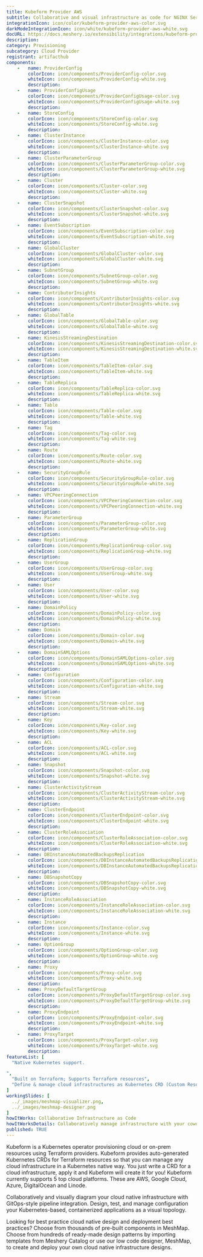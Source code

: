 ```yaml
---
title: Kubeform Provider AWS
subtitle: Collaborative and visual infrastructure as code for NGINX Service Mesh
integrationIcon: icon/color/kubeform-provider-aws-color.svg
darkModeIntegrationIcon: icon/white/kubeform-provider-aws-white.svg
docURL: https://docs.meshery.io/extensibility/integrations/kubeform-provider-aws
description: 
category: Provisioning
subcategory: Cloud Provider
registrant: artifacthub
components: 
	-	name: ProviderConfig
		colorIcon: icon/components/ProviderConfig-color.svg
		whiteIcon: icon/components/ProviderConfig-white.svg
		description: 
	-	name: ProviderConfigUsage
		colorIcon: icon/components/ProviderConfigUsage-color.svg
		whiteIcon: icon/components/ProviderConfigUsage-white.svg
		description: 
	-	name: StoreConfig
		colorIcon: icon/components/StoreConfig-color.svg
		whiteIcon: icon/components/StoreConfig-white.svg
		description: 
	-	name: ClusterInstance
		colorIcon: icon/components/ClusterInstance-color.svg
		whiteIcon: icon/components/ClusterInstance-white.svg
		description: 
	-	name: ClusterParameterGroup
		colorIcon: icon/components/ClusterParameterGroup-color.svg
		whiteIcon: icon/components/ClusterParameterGroup-white.svg
		description: 
	-	name: Cluster
		colorIcon: icon/components/Cluster-color.svg
		whiteIcon: icon/components/Cluster-white.svg
		description: 
	-	name: ClusterSnapshot
		colorIcon: icon/components/ClusterSnapshot-color.svg
		whiteIcon: icon/components/ClusterSnapshot-white.svg
		description: 
	-	name: EventSubscription
		colorIcon: icon/components/EventSubscription-color.svg
		whiteIcon: icon/components/EventSubscription-white.svg
		description: 
	-	name: GlobalCluster
		colorIcon: icon/components/GlobalCluster-color.svg
		whiteIcon: icon/components/GlobalCluster-white.svg
		description: 
	-	name: SubnetGroup
		colorIcon: icon/components/SubnetGroup-color.svg
		whiteIcon: icon/components/SubnetGroup-white.svg
		description: 
	-	name: ContributorInsights
		colorIcon: icon/components/ContributorInsights-color.svg
		whiteIcon: icon/components/ContributorInsights-white.svg
		description: 
	-	name: GlobalTable
		colorIcon: icon/components/GlobalTable-color.svg
		whiteIcon: icon/components/GlobalTable-white.svg
		description: 
	-	name: KinesisStreamingDestination
		colorIcon: icon/components/KinesisStreamingDestination-color.svg
		whiteIcon: icon/components/KinesisStreamingDestination-white.svg
		description: 
	-	name: TableItem
		colorIcon: icon/components/TableItem-color.svg
		whiteIcon: icon/components/TableItem-white.svg
		description: 
	-	name: TableReplica
		colorIcon: icon/components/TableReplica-color.svg
		whiteIcon: icon/components/TableReplica-white.svg
		description: 
	-	name: Table
		colorIcon: icon/components/Table-color.svg
		whiteIcon: icon/components/Table-white.svg
		description: 
	-	name: Tag
		colorIcon: icon/components/Tag-color.svg
		whiteIcon: icon/components/Tag-white.svg
		description: 
	-	name: Route
		colorIcon: icon/components/Route-color.svg
		whiteIcon: icon/components/Route-white.svg
		description: 
	-	name: SecurityGroupRule
		colorIcon: icon/components/SecurityGroupRule-color.svg
		whiteIcon: icon/components/SecurityGroupRule-white.svg
		description: 
	-	name: VPCPeeringConnection
		colorIcon: icon/components/VPCPeeringConnection-color.svg
		whiteIcon: icon/components/VPCPeeringConnection-white.svg
		description: 
	-	name: ParameterGroup
		colorIcon: icon/components/ParameterGroup-color.svg
		whiteIcon: icon/components/ParameterGroup-white.svg
		description: 
	-	name: ReplicationGroup
		colorIcon: icon/components/ReplicationGroup-color.svg
		whiteIcon: icon/components/ReplicationGroup-white.svg
		description: 
	-	name: UserGroup
		colorIcon: icon/components/UserGroup-color.svg
		whiteIcon: icon/components/UserGroup-white.svg
		description: 
	-	name: User
		colorIcon: icon/components/User-color.svg
		whiteIcon: icon/components/User-white.svg
		description: 
	-	name: DomainPolicy
		colorIcon: icon/components/DomainPolicy-color.svg
		whiteIcon: icon/components/DomainPolicy-white.svg
		description: 
	-	name: Domain
		colorIcon: icon/components/Domain-color.svg
		whiteIcon: icon/components/Domain-white.svg
		description: 
	-	name: DomainSAMLOptions
		colorIcon: icon/components/DomainSAMLOptions-color.svg
		whiteIcon: icon/components/DomainSAMLOptions-white.svg
		description: 
	-	name: Configuration
		colorIcon: icon/components/Configuration-color.svg
		whiteIcon: icon/components/Configuration-white.svg
		description: 
	-	name: Stream
		colorIcon: icon/components/Stream-color.svg
		whiteIcon: icon/components/Stream-white.svg
		description: 
	-	name: Key
		colorIcon: icon/components/Key-color.svg
		whiteIcon: icon/components/Key-white.svg
		description: 
	-	name: ACL
		colorIcon: icon/components/ACL-color.svg
		whiteIcon: icon/components/ACL-white.svg
		description: 
	-	name: Snapshot
		colorIcon: icon/components/Snapshot-color.svg
		whiteIcon: icon/components/Snapshot-white.svg
		description: 
	-	name: ClusterActivityStream
		colorIcon: icon/components/ClusterActivityStream-color.svg
		whiteIcon: icon/components/ClusterActivityStream-white.svg
		description: 
	-	name: ClusterEndpoint
		colorIcon: icon/components/ClusterEndpoint-color.svg
		whiteIcon: icon/components/ClusterEndpoint-white.svg
		description: 
	-	name: ClusterRoleAssociation
		colorIcon: icon/components/ClusterRoleAssociation-color.svg
		whiteIcon: icon/components/ClusterRoleAssociation-white.svg
		description: 
	-	name: DBInstanceAutomatedBackupsReplication
		colorIcon: icon/components/DBInstanceAutomatedBackupsReplication-color.svg
		whiteIcon: icon/components/DBInstanceAutomatedBackupsReplication-white.svg
		description: 
	-	name: DBSnapshotCopy
		colorIcon: icon/components/DBSnapshotCopy-color.svg
		whiteIcon: icon/components/DBSnapshotCopy-white.svg
		description: 
	-	name: InstanceRoleAssociation
		colorIcon: icon/components/InstanceRoleAssociation-color.svg
		whiteIcon: icon/components/InstanceRoleAssociation-white.svg
		description: 
	-	name: Instance
		colorIcon: icon/components/Instance-color.svg
		whiteIcon: icon/components/Instance-white.svg
		description: 
	-	name: OptionGroup
		colorIcon: icon/components/OptionGroup-color.svg
		whiteIcon: icon/components/OptionGroup-white.svg
		description: 
	-	name: Proxy
		colorIcon: icon/components/Proxy-color.svg
		whiteIcon: icon/components/Proxy-white.svg
		description: 
	-	name: ProxyDefaultTargetGroup
		colorIcon: icon/components/ProxyDefaultTargetGroup-color.svg
		whiteIcon: icon/components/ProxyDefaultTargetGroup-white.svg
		description: 
	-	name: ProxyEndpoint
		colorIcon: icon/components/ProxyEndpoint-color.svg
		whiteIcon: icon/components/ProxyEndpoint-white.svg
		description: 
	-	name: ProxyTarget
		colorIcon: icon/components/ProxyTarget-color.svg
		whiteIcon: icon/components/ProxyTarget-white.svg
		description: 
featureList: [
  "Native Kubernetes support.

",
  "Built on Terraform; Supports Terraform resources",
  "Define & manage cloud infrastructures as Kubernetes CRD (Custom Resource Definition)"
]
workingSlides: [
  ../_images/meshmap-visualizer.png,
  ../_images/meshmap-designer.png
]
howItWorks: Collaborative Infrastructure as Code
howItWorksDetails: Collaboratively manage infrastructure with your coworkers synchronously sharing the same designs.
published: TRUE
---
```

<p>
Kubeform is a Kubernetes operator provisioning cloud or on-prem resources using Terraform providers. Kubeform provides auto-generated Kubernetes CRDs for Terraform resources so that you can manage any cloud infrastructure in a Kubernetes native way. You just write a CRD for a cloud infrastructure, apply it and Kubeform will create it for you! Kubeform currently supports 5 top cloud platforms. These are AWS, Google Cloud, Azure, DigitalOcean and Linode.
</p>
<p>
    Collaboratively and visually diagram your cloud native infrastructure with GitOps-style pipeline integration. Design, test, and manage configuration your Kubernetes-based, containerized applications as a visual topology.
</p>
<p>
    Looking for best practice cloud native design and deployment best practices? Choose from thousands of pre-built components in MeshMap. Choose from hundreds of ready-made design patterns by importing templates from Meshery Catalog or use our low code designer, MeshMap, to create and deploy your own cloud native infrastructure designs.
</p>
